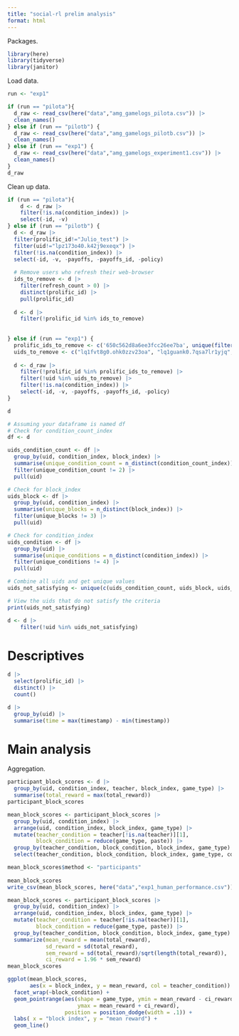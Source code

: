 ```yaml
---
title: "social-rl prelim analysis"
format: html
---
```


Packages.

```r
library(here)
library(tidyverse)
library(janitor)
```

Load data. 

```r
run <- "exp1"
```

```r
if (run == "pilota"){
  d_raw <- read_csv(here("data","amg_gamelogs_pilota.csv")) |>
  clean_names() 
} else if (run == "pilotb") {
  d_raw <- read_csv(here("data","amg_gamelogs_pilotb.csv")) |>
  clean_names() 
} else if (run == "exp1") {
  d_raw <- read_csv(here("data","amg_gamelogs_experiment1.csv")) |>
  clean_names() 
}
d_raw

```
Clean up data. 

```r
if (run == "pilota"){
    d <- d_raw |>
    filter(!is.na(condition_index)) |>
    select(-id, -v)
} else if (run == "pilotb") { 
  d <- d_raw |>
  filter(prolific_id!="Julio_test") |>
  filter(uid!="lpz173o40.k42j9exeqx") |>
  filter(!is.na(condition_index)) |>
  select(-id, -v, -payoffs, -payoffs_id, -policy)
  
  # Remove users who refresh their web-browser
  ids_to_remove <- d |>
    filter(refresh_count > 0) |>
    distinct(prolific_id) |>
    pull(prolific_id)
  
  d <- d |>
    filter(!prolific_id %in% ids_to_remove)
  
  
} else if (run == "exp1") { 
  prolific_ids_to_remove <- c('650c562d8a6ee3fcc26ee7ba', unique(filter(d_raw, refresh_count > 0)$prolific_id) )
  uids_to_remove <- c("lq1fvt8g0.ohk0zzv23oa", "lq1guank0.7qsa7lr1yjq", "lq1gdwe80.5ogj3d9flwk")
  
  d <- d_raw |>
    filter(!prolific_id %in% prolific_ids_to_remove) |>
    filter(!uid %in% uids_to_remove) |>
    filter(!is.na(condition_index)) |>
    select(-id, -v, -payoffs, -payoffs_id, -policy)
}

d  
```

```r
# Assuming your dataframe is named df
# Check for condition_count_index
df <- d

uids_condition_count <- df |> 
  group_by(uid, condition_index, block_index) |> 
  summarise(unique_condition_count = n_distinct(condition_count_index)) |> 
  filter(unique_condition_count != 2) |> 
  pull(uid)

# Check for block_index
uids_block <- df |> 
  group_by(uid, condition_index) |> 
  summarise(unique_blocks = n_distinct(block_index)) |> 
  filter(unique_blocks != 3) |> 
  pull(uid)

# Check for condition_index
uids_condition <- df |> 
  group_by(uid) |> 
  summarise(unique_conditions = n_distinct(condition_index)) |> 
  filter(unique_conditions != 4) |> 
  pull(uid)

# Combine all uids and get unique values
uids_not_satisfying <- unique(c(uids_condition_count, uids_block, uids_condition))

# View the uids that do not satisfy the criteria
print(uids_not_satisfying)

d <- d |>
    filter(!uid %in% uids_not_satisfying)


```



# Descriptives

```r
d |>
  select(prolific_id) |>
  distinct() |>
  count()
```
```r
d |>
  group_by(uid) |>
  summarise(time = max(timestamp) - min(timestamp))
```

# Main analysis

Aggregation. 
```r
participant_block_scores <- d |> 
  group_by(uid, condition_index, teacher, block_index, game_type) |>
  summarise(total_reward = max(total_reward))
participant_block_scores
```

```r
mean_block_scores <- participant_block_scores |>
  group_by(uid, condition_index) |>
  arrange(uid, condition_index, block_index, game_type) |>
  mutate(teacher_condition = teacher[!is.na(teacher)][1], 
         block_condition = reduce(game_type, paste)) |>
  group_by(teacher_condition, block_condition, block_index, game_type) |>
  select(teacher_condition, block_condition, block_index, game_type, condition_index, total_reward)

mean_block_scores$method <- "participants"
  
mean_block_scores
write_csv(mean_block_scores, here("data","exp1_human_performance.csv"))
```


```r
mean_block_scores <- participant_block_scores |>
  group_by(uid, condition_index) |>
  arrange(uid, condition_index, block_index, game_type) |>
  mutate(teacher_condition = teacher[!is.na(teacher)][1], 
         block_condition = reduce(game_type, paste)) |>
  group_by(teacher_condition, block_condition, block_index, game_type) |>
  summarize(mean_reward = mean(total_reward),
            sd_reward = sd(total_reward), 
            sem_reward = sd(total_reward)/sqrt(length(total_reward)),
            ci_reward = 1.96 * sem_reward)
mean_block_scores
```


```r
ggplot(mean_block_scores, 
       aes(x = block_index, y = mean_reward, col = teacher_condition)) +
  facet_wrap(~block_condition) + 
  geom_pointrange(aes(shape = game_type, ymin = mean_reward - ci_reward, 
                      ymax = mean_reward + ci_reward), 
                  position = position_dodge(width = .1)) +
  labs( x = "block index", y = "mean reward") +
  geom_line()
```

